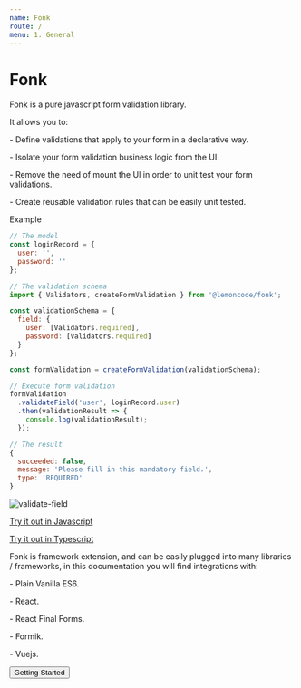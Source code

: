 ```yaml
---
name: Fonk
route: /
menu: 1. General
---
```



# Fonk

Fonk is a pure javascript form validation library.

It allows you to:

- Define validations that apply to your form in a declarative way.

- Isolate your form validation business logic from the UI.

- Remove the need of mount the UI in order to unit test your form validations.

- Create reusable validation rules that can be easily unit tested.

Example

```javascript
// The model
const loginRecord = {
  user: '',
  password: ''
};

// The validation schema
import { Validators, createFormValidation } from '@lemoncode/fonk';

const validationSchema = {
  field: {
    user: [Validators.required],
    password: [Validators.required]
  }
};

const formValidation = createFormValidation(validationSchema);

// Execute form validation
formValidation
  .validateField('user', loginRecord.user)
  .then(validationResult => {
    console.log(validationResult);
  });

// The result
{
  succeeded: false,
  message: 'Please fill in this mandatory field.',
  type: 'REQUIRED'
}
```

![validate-field](../gifs/validate-field.gif)

[Try it out in Javascript](https://codesandbox.io/s/github/lemoncode/fonk/tree/master/examples/vanilla/js/validate-field)

[Try it out in Typescript](https://codesandbox.io/s/github/lemoncode/fonk/tree/master/examples/vanilla/ts/validate-field)

Fonk is framework extension, and can be easily plugged into many libraries / frameworks,
in this documentation you will find integrations with:

- Plain Vanilla ES6.

- React.

- React Final Forms.

- Formik.

- Vuejs.

<Container>
  <Button to="./getting-started">Getting Started</Button>
</Container>
